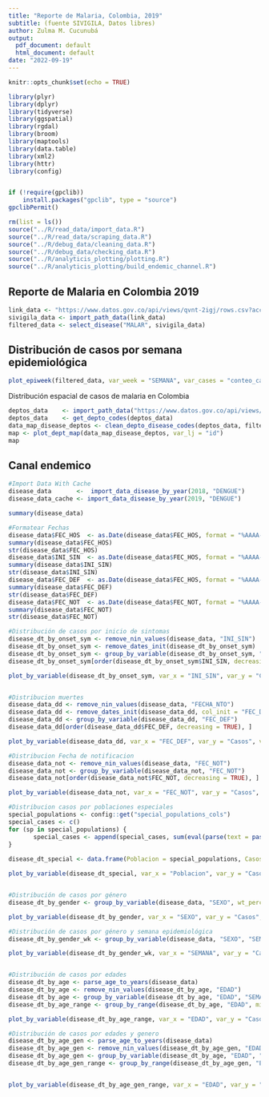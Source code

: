 ```yaml
---
title: "Reporte de Malaria, Colombia, 2019"
subtitle: (fuente SIVIGILA, Datos libres)
author: Zulma M. Cucunubá
output:
  pdf_document: default
  html_document: default
date: "2022-09-19"
---
```


```r
knitr::opts_chunk$set(echo = TRUE)

library(plyr)
library(dplyr)
library(tidyverse)
library(ggspatial)
library(rgdal)
library(broom)
library(maptools)
library(data.table)
library(xml2)
library(httr)
library(config)


if (!require(gpclib)) 
    install.packages("gpclib", type = "source")
gpclibPermit()

rm(list = ls())
source("../R/read_data/import_data.R")
source("../R/read_data/scraping_data.R")
source("../R/debug_data/cleaning_data.R")
source("../R/debug_data/checking_data.R")
source("../R/analyticis_plotting/plotting.R")
source("../R/analyticis_plotting/build_endemic_channel.R")
```

## Reporte de Malaria en Colombia 2019

```r
link_data <- "https://www.datos.gov.co/api/views/qvnt-2igj/rows.csv?accessType=DOWNLOAD"
sivigila_data <- import_path_data(link_data)
filtered_data <- select_disease("MALAR", sivigila_data)

```

## Distribución de casos por semana epidemiológica


```r

plot_epiweek(filtered_data, var_week = "SEMANA", var_cases = "conteo_casos", year = 2019, type = "date", xlabel = "Fecha de semana epidemiológica")

```

Distribución espacial de casos de malaria en Colombia

```r
deptos_data    <- import_path_data("https://www.datos.gov.co/api/views/gdxc-w37w/rows.csv?accessType=DOWNLOAD")
deptos_data    <- get_depto_codes(deptos_data)
data_map_disease_deptos <- clean_depto_disease_codes(deptos_data, filtered_data)
map <- plot_dept_map(data_map_disease_deptos, var_lj = "id")
map

```
## Canal endemico

```r

#Import Data With Cache
disease_data       <-  import_data_disease_by_year(2018, "DENGUE")
disease_data_cache <- import_data_disease_by_year(2019, "DENGUE")

summary(disease_data)

#Formatear Fechas
disease_data$FEC_HOS  <- as.Date(disease_data$FEC_HOS, format = "%AAAA-%MM-%DD")
summary(disease_data$FEC_HOS)
str(disease_data$FEC_HOS)
disease_data$INI_SIN  <- as.Date(disease_data$FEC_HOS, format = "%AAAA-%MM-%DD")
summary(disease_data$INI_SIN)
str(disease_data$INI_SIN)
disease_data$FEC_DEF  <- as.Date(disease_data$FEC_HOS, format = "%AAAA-%MM-%DD")
summary(disease_data$FEC_DEF)
str(disease_data$FEC_DEF)
disease_data$FEC_NOT  <- as.Date(disease_data$FEC_NOT, format = "%AAAA-%MM-%DD")
summary(disease_data$FEC_NOT)
str(disease_data$FEC_NOT)

#Distribución de casos por inicio de sintomas
disease_dt_by_onset_sym <- remove_nin_values(disease_data, "INI_SIN")
disease_dt_by_onset_sym <- remove_dates_init(disease_dt_by_onset_sym)
disease_dt_by_onset_sym <- group_by_variable(disease_dt_by_onset_sym, "INI_SIN")
disease_dt_by_onset_sym[order(disease_dt_by_onset_sym$INI_SIN, decreasing = TRUE), ]

plot_by_variable(disease_dt_by_onset_sym, var_x = "INI_SIN", var_y = "Casos", var_fill = "INI_SIN", label_x = "Fecha de inicio de síntomas", label_y = "Casos", diagram_title = "Diagrama para la variable Fecha de inicio de síntomas", legend_pos = "right", text_sz = 4, show_val = FALSE)


#Distribucion muertes
disease_data_dd <- remove_nin_values(disease_data, "FECHA_NTO")
disease_data_dd <- remove_dates_init(disease_data_dd, col_init = "FEC_DEF", col_cmp = "FECHA_NTO")
disease_data_dd <- group_by_variable(disease_data_dd, "FEC_DEF")
disease_data_dd[order(disease_data_dd$FEC_DEF, decreasing = TRUE), ]

plot_by_variable(disease_data_dd, var_x = "FEC_DEF", var_y = "Casos", var_fill = "FEC_DEF", label_x = "Fecha de inicio de síntomas", label_y = "Casos", scale_name = "", diagram_title = "Diagrama de distribucion de muertes", legend_pos = "right", text_sz = 4)

#Distribucion Fecha de notificacion
disease_data_not <- remove_nin_values(disease_data, "FEC_NOT")
disease_data_not <- group_by_variable(disease_data_not, "FEC_NOT")
disease_data_not[order(disease_data_not$FEC_NOT, decreasing = TRUE), ]

plot_by_variable(disease_data_not, var_x = "FEC_NOT", var_y = "Casos", var_fill = "FEC_NOT", label_x = "Fecha de notificación", label_y = "Casos", diagram_title = "Diagrama de Fecha de notificación", legend_pos = "right", text_sz = 4, show_val = FALSE)

#Distribucion casos por poblaciones especiales
special_populations <- config::get("special_populations_cols")
special_cases <- c()
for (sp in special_populations) {
       special_cases <- append(special_cases, sum(eval(parse(text = paste0("disease_data$", sp)))  == 1))
}
  
disease_dt_special <- data.frame(Poblacion = special_populations, Casos = special_cases)

plot_by_variable(disease_dt_special, var_x = "Poblacion", var_y = "Casos", var_fill = "Poblacion", label_x = "Poblacion", label_y = "Casos", scale_name = "Poblacion", diagram_title = "Diagrama para las poblaciones especiales", legend_pos = "right", bar_wd = 0.5, text_sz = 3, show_val = TRUE)


#Distribución de casos por género
disease_dt_by_gender <- group_by_variable(disease_data, "SEXO", wt_percentage = TRUE)

plot_by_variable(disease_dt_by_gender, var_x = "SEXO", var_y = "Casos", var_fill = "SEXO", var_per = "Porcentaje", label_x = "Género", label_y = "Casos \n (Porcentajes)", scale_name = "Género", scale_labels = c("Femenino", "Masculino"), diagram_title = "Diagrama para la variable Sexo", legend_pos = "right", bar_wd = 0.6, text_sz = 4, show_val = TRUE)

#Distribución de casos por género y semana epidemiológica
disease_dt_by_gender_wk <- group_by_variable(disease_data, "SEXO", "SEMANA", TRUE)

plot_by_variable(disease_dt_by_gender_wk, var_x = "SEMANA", var_y = "Casos", var_fill = "SEXO", var_per = "Porcentaje", label_x = "Género", label_y = "Casos \n (Porcentajes)", scale_name = "Género", scale_labels = c("Femenino", "Masculino"), diagram_title = "Diagrama para la variable Sexo", legend_pos = "right", bar_wd = 1, text_sz = 0.5)


#Distribución de casos por edades
disease_dt_by_age <- parse_age_to_years(disease_data)
disease_dt_by_age <- remove_nin_values(disease_dt_by_age, "EDAD")
disease_dt_by_age <- group_by_variable(disease_dt_by_age, "EDAD", "SEMANA", wt_percentage = TRUE)
disease_dt_by_age_range <- group_by_range(disease_dt_by_age, "EDAD", min_val = 0, max_val = max(disease_dt_by_age$EDAD), 10)

plot_by_variable(disease_dt_by_age_range, var_x = "EDAD", var_y = "Casos", var_fill = "EDAD",label_x = "Edad", label_y = "Casos", scale_name = "Edad", diagram_title = "Diagrama para la variable Edad", legend_pos = "right", bar_wd = 0.7, text_sz = 3)

#Distribución de casos por edades y genero
disease_dt_by_age_gen <- parse_age_to_years(disease_data)
disease_dt_by_age_gen <- remove_nin_values(disease_dt_by_age_gen, "EDAD")
disease_dt_by_age_gen <- group_by_variable(disease_dt_by_age, "EDAD", "SEXO", wt_percentage = TRUE)
disease_dt_by_age_gen_range <- group_by_range(disease_dt_by_age_gen, "EDAD", "SEXO", min_val = 0, max_val = max(disease_dt_by_age_gen$EDAD), 10)


plot_by_variable(disease_dt_by_age_gen_range, var_x = "EDAD", var_y = "Casos", var_fill = "SEXO",label_x = "Edad", label_y = "Casos", scale_name = "Edad", diagram_title = "Diagrama para las variables Edad y Genero", legend_pos = "right", bar_wd = 0.7, text_sz = 3, show_val = FALSE)

```
  